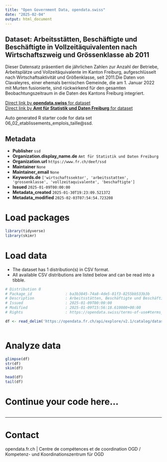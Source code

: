 ```yaml
---
title: "Open Government Data, opendata.swiss"
date: "2025-02-04"
output: html_document
---
```


## Dataset: Arbeitsstätten, Beschäftigte und Beschäftigte in Vollzeitäquivalenten nach Wirtschaftszweig und Grössenklasse ab 2011

Dieser Datensatz präsentiert die jährlichen Zahlen zur Anzahl der Betriebe, Arbeitsplätze und Vollzeitäquivalente im Kanton Freiburg, aufgeschlüsselt nach Wirtschaftsaktivität und Größenklasse, seit 2011.Die Daten von Clavaleyres, einer ehemals bernischen Gemeinde, die am 1. Januar 2022 mit Murten fusionierte, sind rückwirkend für den gesamten Beobachtungszeitraum in die Daten des Kantons Freiburg integriert.

[Direct link by **opendata.swiss** for dataset](https://opendata.swiss/de/dataset/arbeitsstatten-beschaftigte-und-beschaftigte-in-vollzeitaquivalenten-nach-wirtschaftszweig-2011)<br>
[Direct link by **Amt für Statistik und Daten Freiburg** for dataset](https://opendata.fr.ch/explore/dataset/06_02_etablissements_emplois_taille/)

Auto generated R starter code for data set 06_02_etablissements_emplois_taille@ssd.

## Metadata

- **Publisher** `ssd`
- **Organization.display_name.de** `Amt für Statistik und Daten Freiburg`
- **Organization.url** `https://www.fr.ch/deef/ssd`
- **Maintainer** `None`
- **Maintainer_email** `None`
- **Keywords.de** `['wirtschaftssektor', 'arbeitsstatten', 'grossenklasse', 'vollzeitaquivalente', 'beschaftigte']`
- **Issued** `2025-01-09T00:00:00`
- **Metadata_created** `2025-01-30T19:23:09.521372`
- **Metadata_modified** `2025-02-03T07:54:54.723208`


# Load packages

```r

library(tidyverse)
library(skimr)

```

# Load data

-   The dataset has 1 distribution(s) in CSV format.
-   All available CSV distributions are listed below and can be read into a tibble.

```r

# Distribution 0
# Package_id               : ba3b3845-74a8-4de5-81f3-8255bb533b3b
# Description              : Arbeitsstätten, Beschäftigte und Beschäftigte in Vollzeitäquivalenten nach Wirtschaftszweig und Grössenklasse ab 2011 (csv)
# Issued                   : 2025-01-09T00:00:00
# Modified                 : 2025-01-09T15:56:18.610000+00:00
# Rights                   : https://opendata.swiss/terms-of-use#terms_by

df <- read_delim('https://opendata.fr.ch/api/explore/v2.1/catalog/datasets/06_02_etablissements_emplois_taille/exports/csv?use_labels=true')



```

# Analyze data

```r

glimpse(df)
str(df)
skim(df)

head(df)
tail(df)

```

# Continue your code here...

```r

```

------------------------------------------------------------------------

# Contact

opendata.fr.ch | Centre de compétences et de coordination OGD / Kompetenz- und Koordinationszentrum für OGD
